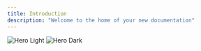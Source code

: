 ```yaml
---
title: Introduction
description: "Welcome to the home of your new documentation"
---
```


<img
  className="block dark:hidden"
  src="/images/tupana.png"
  alt="Hero Light"
/>
<img
  className="hidden dark:block"
  src="/images/tupana.png"
  alt="Hero Dark"
/>

